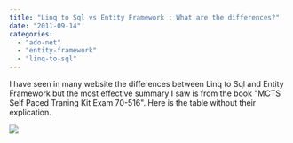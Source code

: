 ```yaml
---
title: "Linq to Sql vs Entity Framework : What are the differences?"
date: "2011-09-14"
categories: 
  - "ado-net"
  - "entity-framework"
  - "linq-to-sql"
---
```


I have seen in many website the differences between Linq to Sql and Entity Framework but the most effective summary I saw is from the book "MCTS Self Paced Traning Kit Exam 70-516". Here is the table without their explication.

![](images/differencebetweenlinq2sqlandentityframework-400x276.png)
